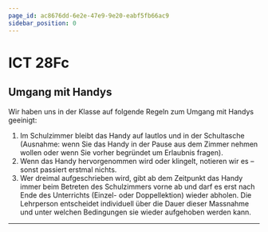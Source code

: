 ```yaml
---
page_id: ac8676dd-6e2e-47e9-9e20-eabf5fb66ac9
sidebar_position: 0
---
```





# ICT 28Fc
<Semesterplan termine={termine_hs25} />

<Directory name='Notizen' id='5049795e-b5d6-46a5-8fe0-9e49c38c600e' />

## Umgang mit Handys
Wir haben uns in der Klasse auf folgende Regeln zum Umgang mit Handys geeinigt:
1. Im Schulzimmer bleibt das Handy auf lautlos und in der Schultasche (Ausnahme: wenn Sie das Handy in der Pause aus dem Zimmer nehmen wollen oder wenn Sie vorher begründet um Erlaubnis fragen).
2. Wenn das Handy hervorgenommen wird oder klingelt, notieren wir es – sonst passiert erstmal nichts.
3. Wer dreimal aufgeschrieben wird, gibt ab dem Zeitpunkt das Handy immer beim Betreten des Schulzimmers vorne ab und darf es erst nach Ende des Unterrichts (Einzel- oder Doppellektion) wieder abholen. Die Lehrperson entscheidet individuell über die Dauer dieser Massnahme und unter welchen Bedingungen sie wieder aufgehoben werden kann.

---
